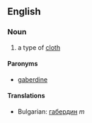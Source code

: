 ==English==

===Noun===

# a type of [[cloth]]

====Paronyms====

*[[gaberdine]]

====Translations====

*Bulgarian: [[габердин]] ''m''